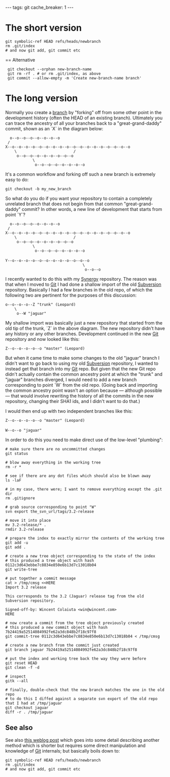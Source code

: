 ---
tags: git
cache_breaker: 1
---
= The short version =

 git symbolic-ref HEAD refs/heads/newbranch
 rm .git/index
 # and now git add, git commit etc

== Alternative

  git checkout --orphan new-branch-name
  git rm -rf . # or rm .git/index, as above
  git commit --allow-empty -m 'Create new-branch-name branch'

= The long version =

Normally you create a [[branch]] by "forking" off from some other point in the development history (often the HEAD of an existing branch). Ultimately you can trace the ancestry of all your branches back to a "great-grand-daddy" commit, shown as an `X` in the diagram below:

   o--o--o--o--o--o--o--o
  /
 X--o--o--o--o--o--o--o--o--o--o--o--o--o--o--o--o--o--o
     \                         /
      o--o--o--o--o--o--o--o--o
             \
              o--o--o--o--o--o--o--o

It's a common workflow and forking off such a new branch is extremely easy to do:

 git checkout -b my_new_branch

So what do you do if you want your repository to contain a completely unrelated branch that does not begin from that common "great-grand-daddy" commit? In other words, a new line of development that starts from point `Y`?

   o--o--o--o--o--o--o--o
  /
 X--o--o--o--o--o--o--o--o--o--o--o--o--o--o--o--o--o--o
     \                         /
      o--o--o--o--o--o--o--o--o
             \
              o--o--o--o--o--o--o--o
 
 Y--o--o--o--o--o--o--o--o--o--o--o--o
                                   \
                                    o--o--o

I recently wanted to do this with my [[Synergy]] repository. The reason was that when I moved to [[Git]] I had done a shallow import of the old [[Subversion]] repository. Basically I had a few branches in the old repo, of which the following two are pertinent for the purposes of this discussion:

 o--o--o--o--Z "trunk" (Leopard)
     \
      o--W "jaguar"

My shallow import was basically just a new repository that started from the old tip of the trunk, `Z` in the above diagram. The new repository didn't have any history or any other branches. Development continued in the new [[Git]] repository and now looked like this:

 Z--o--o--o--o--o "master" (Leopard)

But when it came time to make some changes to the old "jaguar" branch I didn't want to go back to using my old [[Subversion]] repository, I wanted to instead get that branch into my [[Git]] repo. But given that the new Git repo didn't actually contain the common ancestry point at which the "trunk" and "jaguar" branches diverged, I would need to add a new branch corresponding to point `W` from the old repo. (Going back and importing the common ancestry point wasn't an option because &mdash; although possible &mdash; that would involve rewriting the history of all the commits in the new repository, changing their SHA1 ids, and I didn't want to do that.)

I would then end up with two independent branches like this:

 Z--o--o--o--o--o "master" (Leopard)
 
 W--o--o "jaguar"

In order to do this you need to make direct use of the low-level "plumbing":

<pre># make sure there are no uncommitted changes
git status

# blow away everything in the working tree
rm -r *

# see if there are any dot files which should also be blown away
ls -laF

# in my case, there were; I want to remove everything except the .git dir
rm .gitignore

# grab source corresponding to point "W"
svn export the_svn_url/tags/3.2-release

# move it into place
mv 3.2-release/* .
rmdir 3.2-release

# prepare the index to exactly mirror the contents of the working tree
git add -u
git add .

# create a new tree object corresponding to the state of the index
# this produced a tree object with hash 0112c3d643ebbe7c8834e850e6b13d7c13018b04
git write-tree

# put together a commit message
cat > /tmp/cmsg <<HERE
Import 3.2 release

This corresponds to the 3.2 (Jaguar) release tag from the old
Subversion repository.

Signed-off-by: Wincent Colaiuta <win@wincent.com>
HERE

# now create a commit from the tree object previously created
# this produced a new commit object with hash 7b24419a52514084992fe62a3dc848b2f18c97f8
git commit-tree 0112c3d643ebbe7c8834e850e6b13d7c13018b04 < /tmp/cmsg

# create a new branch from the commit just created
git branch jaguar 7b24419a52514084992fe62a3dc848b2f18c97f8

# put the index and working tree back the way they were before
git reset HEAD
git clean -f -d

# inspect
gitk --all

# finally, double-check that the new branch matches the one in the old repo
# to do this I diffed against a separate svn export of the old repo that I had at /tmp/jaguar
git checkout jaguar
diff -r . /tmp/jaguar</pre>

== See also ==

See also [http://madduck.net/blog/2007.07.11:creating-a-git-branch-without-ancestry/ this weblog post] which goes into some detail describing another method which is shorter but requires some direct manipulation and knowledge of [[Git]] internals; but basically boils down to:

 git symbolic-ref HEAD refs/heads/newbranch
 rm .git/index
 # and now git add, git commit etc
